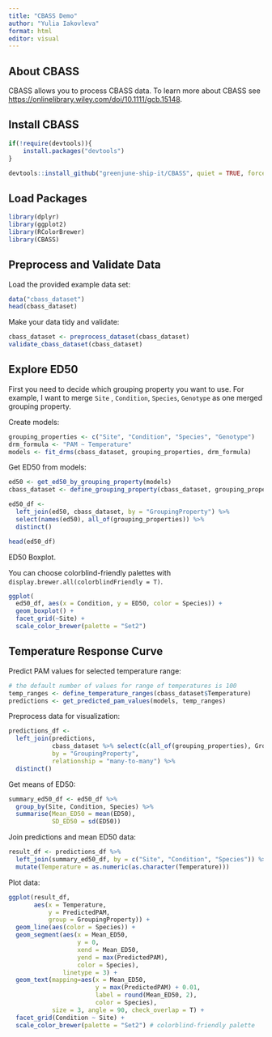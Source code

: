 ```yaml
---
title: "CBASS Demo"
author: "Yulia Iakovleva"
format: html
editor: visual
---
```


## About CBASS

CBASS allows you to process CBASS data. To learn more about CBASS see <https://onlinelibrary.wiley.com/doi/10.1111/gcb.15148>.

## Install CBASS

```r
if(!require(devtools)){
    install.packages("devtools")
}

devtools::install_github("greenjune-ship-it/CBASS", quiet = TRUE, force = TRUE)
```

## Load Packages

```r
library(dplyr)
library(ggplot2)
library(RColorBrewer)
library(CBASS)
```

## Preprocess and Validate Data

Load the provided example data set:

```r
data("cbass_dataset")
head(cbass_dataset)
```

Make your data tidy and validate:

```r
cbass_dataset <- preprocess_dataset(cbass_dataset)
validate_cbass_dataset(cbass_dataset)
```

## Explore ED50

First you need to decide which grouping property you want to use. For example, I want to merge `Site` , `Condition`, `Species`, `Genotype` as one merged grouping property.

Create models:

```r
grouping_properties <- c("Site", "Condition", "Species", "Genotype")
drm_formula <- "PAM ~ Temperature"
models <- fit_drms(cbass_dataset, grouping_properties, drm_formula)
```

Get ED50 from models:

```r
ed50 <- get_ed50_by_grouping_property(models)
cbass_dataset <- define_grouping_property(cbass_dataset, grouping_properties)

ed50_df <- 
  left_join(ed50, cbass_dataset, by = "GroupingProperty") %>%
  select(names(ed50), all_of(grouping_properties)) %>%
  distinct()

head(ed50_df)
```

ED50 Boxplot.

You can choose colorblind-friendly palettes with `display.brewer.all(colorblindFriendly = T)`.

```r
ggplot(
  ed50_df, aes(x = Condition, y = ED50, color = Species)) +
  geom_boxplot() + 
  facet_grid(~Site) +
  scale_color_brewer(palette = "Set2")
```

## Temperature Response Curve

Predict PAM values for selected temperature range:

```r
# the default number of values for range of temperatures is 100
temp_ranges <- define_temperature_ranges(cbass_dataset$Temperature)
predictions <- get_predicted_pam_values(models, temp_ranges)
```

Preprocess data for visualization:

```r
predictions_df <- 
  left_join(predictions,
            cbass_dataset %>% select(c(all_of(grouping_properties), GroupingProperty)),
            by = "GroupingProperty",
            relationship = "many-to-many") %>%
  distinct()
```

Get means of ED50:

```r
summary_ed50_df <- ed50_df %>%
  group_by(Site, Condition, Species) %>%
  summarise(Mean_ED50 = mean(ED50),
            SD_ED50 = sd(ED50))
```

Join predictions and mean ED50 data:

```r
result_df <- predictions_df %>%
  left_join(summary_ed50_df, by = c("Site", "Condition", "Species")) %>%
  mutate(Temperature = as.numeric(as.character(Temperature)))
```

Plot data:

```r
ggplot(result_df,
       aes(x = Temperature,
           y = PredictedPAM,
           group = GroupingProperty)) +
  geom_line(aes(color = Species)) +
  geom_segment(aes(x = Mean_ED50,
                   y = 0,
                   xend = Mean_ED50,
                   yend = max(PredictedPAM),
                   color = Species),
               linetype = 3) +
  geom_text(mapping=aes(x = Mean_ED50,
                        y = max(PredictedPAM) + 0.01,
                        label = round(Mean_ED50, 2),
                        color = Species),
            size = 3, angle = 90, check_overlap = T) +
  facet_grid(Condition ~ Site) +
  scale_color_brewer(palette = "Set2") # colorblind-friendly palette
```
